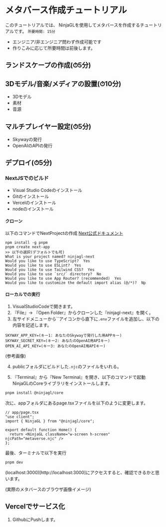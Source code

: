 
# メタバース作成チュートリアル

このチュートリアルでは、
NinjaGLを使用してメタバースを作成するチュートリアルです。
`所要時間: 15分`
- エンジニア/非エンジニア問わず作成可能です
- 作りこみに応じて所要時間は前後します。

## ランドスケープの作成(⏱5分)

## 3Dモデル/音楽/メディアの設置(⏱10分)
- 3Dモデル
- 素材
- 音源

## マルチプレイヤー設定(⏱5分)
- Skywayの発行
- OpenAIのAPIの発行

## デプロイ(⏱5分)
### NextJSでのビルド
- Visual Studio Codeのインストール
- Gitのインストール
- Vercelのインストール
- nodeのインストール

#### クローン
以下のコマンドでNextProjectの作成
[Next公式ドキュメント](https://nextjs.org/docs/app/api-reference/create-next-app)
```
npm install -g pnpm
pnpm create next-app
>> 以下の選択(デフォルトでも可)
What is your project named? ninjagl-next
Would you like to use TypeScript?  Yes
Would you like to use ESLint?  Yes
Would you like to use Tailwind CSS?  Yes
Would you like to use `src/` directory?  No
Would you like to use App Router? (recommended)  Yes
Would you like to customize the default import alias (@/*)?  Np
```

#### ローカルでの実行
1. VisualStudioCodeで開きます。
2. 『File』-> 『Open Folder』からクローンした『ninjagl-next』を開く。
3. 左サイドメニューから``アイコンから直下に`.env`ファイルを追加し、以下の内容を記述します。
```
SKYWAY_APP_KEY=(キー1: あなたのSkywayで発行した用APPキー)
SKYWAY_SECRET_KEY=(キー2: あなたのOpenAI用APIキー)
OPEN_AI_API_KEY=(キー3: あなたのOpenAI用APIキー)
```
(参考画像)

4. publicフォルダにビルドした`.njc`のファイルをいれる。

4. 『Terminal』から『New Terminal』を開き、以下のコマンドで起動
NinjaGLのCoreライブラリをインストールします。
```bash
pnpm install @ninjagl/core
```
次に、appフォルダにあるpage.tsxファイルを以下のように変更します。
```tsx
// app/page.tsx
"use client";
import { NinjaGL } from "@ninjagl/core";

export default function Home() {
  return <NinjaGL className="w-screen h-screen" njcPath="metaverse.njc" />
};
```
最後、ターミナルで以下を実行
```bash
pnpm dev
```
(localhost:3000)[http://localhost:3000]にアクセスすると、確認できるかと思います。

(実際のメタバースのブラウザ画像イメージ)


## Vercelでサービス化
1. GithubにPushします。

